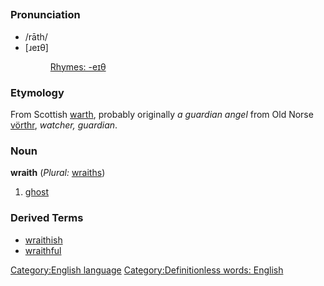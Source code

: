 =={{en}}==
[[Category:English language]]
===Pronunciation===
*/rāth/
*[ɹeɪθ]
*:[[Rhymes:English:-eɪθ|Rhymes: -eɪθ]]
===Etymology===
From Scottish [[warth]], probably originally ''a guardian angel'' from Old Norse [[vörthr]], ''watcher, guardian''.
===Noun===
'''wraith''' (''Plural:'' [[wraiths]])

#[[ghost]]
===Derived Terms===
*[[wraithish]]
*[[wraithful]]

[[Category:Definitionless words: English]]